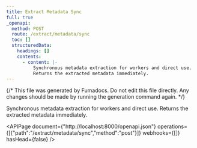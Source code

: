 ```yaml
---
title: Extract Metadata Sync
full: true
_openapi:
  method: POST
  route: /extract/metadata/sync
  toc: []
  structuredData:
    headings: []
    contents:
      - content: |-
          Synchronous metadata extraction for workers and direct use.
          Returns the extracted metadata immediately.
---
```


{/* This file was generated by Fumadocs. Do not edit this file directly. Any changes should be made by running the generation command again. */}

Synchronous metadata extraction for workers and direct use.
Returns the extracted metadata immediately.

<APIPage document={"http://localhost:8000/openapi.json"} operations={[{"path":"/extract/metadata/sync","method":"post"}]} webhooks={[]} hasHead={false} />